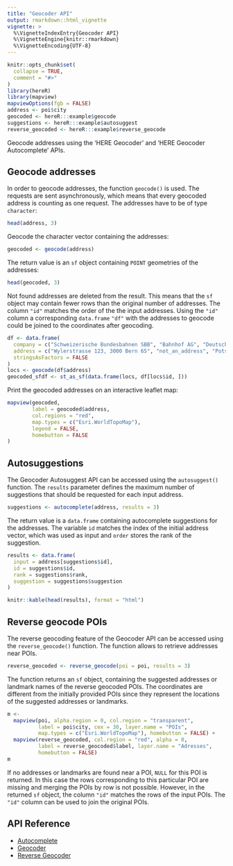 ```yaml
---
title: "Geocoder API"
output: rmarkdown::html_vignette
vignette: >
  %\VignetteIndexEntry{Geocoder API}
  %\VignetteEngine{knitr::rmarkdown}
  %\VignetteEncoding{UTF-8}
---
```


```r
knitr::opts_chunk$set(
  collapse = TRUE,
  comment = "#>"
)
library(hereR)
library(mapview)
mapviewOptions(fgb = FALSE)
address <- poi$city
geocoded <- hereR:::example$geocode
suggestions <- hereR:::example$autosuggest
reverse_geocoded <- hereR:::example$reverse_geocode
```

Geocode addresses using the 'HERE Geocoder' and 'HERE Geocoder Autocomplete' APIs.

## Geocode addresses

In order to geocode addresses, the function `geocode()` is used. The requests are sent asynchronously, which means that every geocoded address is counting as one request. The addresses have to be of type `character`:

```r
head(address, 3)
```

Geocode the character vector containing the addresses:

```r
geocoded <- geocode(address)
```

The return value is an `sf` object containing `POINT` geometries of the addresses:

```r
head(geocoded, 3)
```

Not found addresses are deleted from the result. This means that the `sf` object may contain fewer rows than the original number of addresses. The column `"id"` matches the order of the the input addresses. Using the `"id"` column a corresponding `data.frame` `"df"` with the addresses to geocode could be joined to the coordinates after geocoding.

```r
df <- data.frame(
  company = c("Schweizerische Bundesbahnen SBB", "Bahnhof AG", "Deutsche Bahn AG"),
  address = c("Wylerstrasse 123, 3000 Bern 65", "not_an_address", "Potsdamer Platz 2, 10785 Berlin"),
  stringsAsFactors = FALSE
)
locs <- geocode(df$address)
geocoded_sfdf <- st_as_sf(data.frame(locs, df[locs$id, ]))
```

Print the geocoded addresses on an interactive leaflet map:

```r
mapview(geocoded,
        label = geocoded$address,
        col.regions = "red",
        map.types = c("Esri.WorldTopoMap"),
        legend = FALSE,
        homebutton = FALSE
)
```

## Autosuggestions

The Geocoder Autosuggest API can be accessed using the `autosuggest()` function. The `results` parameter defines the maximum number of suggestions that should be requested for each input address.

```r
suggestions <- autocomplete(address, results = 3)

```

The return value is a `data.frame` containing autocomplete suggestions for the addresses. The variable `id` matches the index of the initial address vector, which was used as input and `order` stores the rank of the suggestion.

```r
results <- data.frame(
  input = address[suggestions$id],
  id = suggestions$id,
  rank = suggestions$rank,
  suggestion = suggestions$suggestion
)
```

```r
knitr::kable(head(results), format = "html")
```

## Reverse geocode POIs

The reverse geocoding feature of the Geocoder API can be accessed using the `reverse_geocode()` function. The function allows to retrieve addresses near POIs. 

```r
reverse_geocoded <- reverse_geocode(poi = poi, results = 3)
```

The function returns an `sf` object, containing the suggested addresses or landmark names of the reverse geocoded POIs. The coordinates are different from the initially provided POIs since they represent the locations of the suggested addresses or landmarks.

```r
m <-
  mapview(poi, alpha.region = 0, col.region = "transparent",
          label = poi$city, cex = 30, layer.name = "POIs",
          map.types = c("Esri.WorldTopoMap"), homebutton = FALSE) +
  mapview(reverse_geocoded, col.region = "red", alpha = 0,
          label = reverse_geocoded$label, layer.name = "Adresses",
          homebutton = FALSE)
m
```

If no addresses or landmarks are found near a POI, `NULL` for this POI is returned. In this case the rows corresponding to this particular POI are missing and merging the POIs by row is not possible. However, in the returned `sf` object, the column `"id"` matches the rows of the input POIs. The `"id"` column can be used to join the original POIs.

## API Reference

* [Autocomplete](https://developer.here.com/documentation/geocoder-autocomplete/dev_guide/topics/resource-suggest.html)
* [Geocoder](https://developer.here.com/documentation/geocoding-search-api/dev_guide/topics/endpoint-geocode-brief.html)
* [Reverse Geocoder](https://developer.here.com/documentation/geocoding-search-api/dev_guide/topics/endpoint-reverse-geocode-brief.html)
